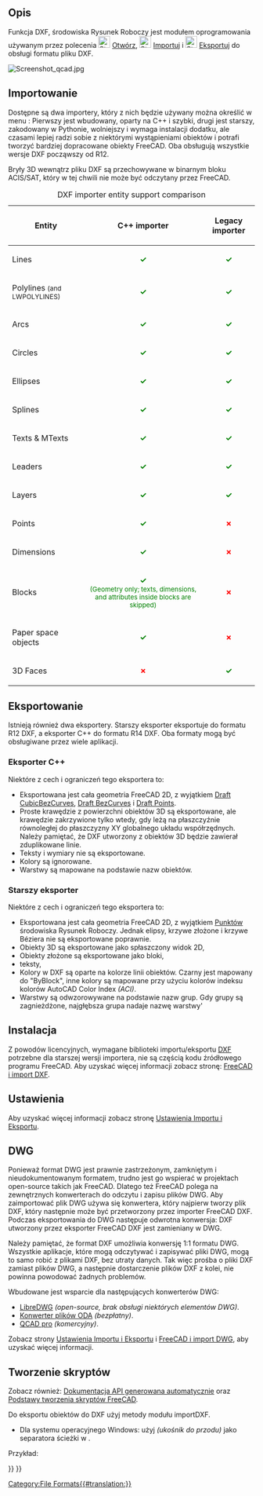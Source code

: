 <languages/>

{{Docnav/pl
|[[Draft_Preferences/pl|Preferencje]]
|[[Draft_SVG/pl|SVG]]
|[[Draft_Workbench/pl|środowisko pracy Rysunek Roboczy]]
|IconL=
|IconR=
|IconC=Workbench_Draft.svg
}}

{{TOCright}}

<span id="Description"></span>
==Opis==

Funkcja DXF, środowiska Rysunek Roboczy jest modułem oprogramowania używanym przez polecenia [[File:Std_Open.svg|24px]] [[Std_Open/pl|Otwórz]], [[File:Std_Import.svg|24px]] [[Std_Import/pl|Importuj]] i [[File:Std_Export.svg|24px]] [[Std_Export/pl|Eksportuj]] do obsługi formatu pliku DXF.

[[Image:Screenshot qcad.jpg]]
{{Caption|Rysunek Qcad wyeksportowany do DXF, który jest następnie otwierany w programie FreeCAD}}

<span id="Importing"></span>
==Importowanie==

Dostępne są dwa importery, który z nich będzie używany można określić w menu {{MenuCommand|Edycja → Preferencje → Import/Eksport → DXF}}: Pierwszy jest wbudowany, oparty na C++ i szybki, drugi jest starszy, zakodowany w Pythonie, wolniejszy i wymaga instalacji dodatku, ale czasami lepiej radzi sobie z niektórymi wystąpieniami obiektów i potrafi tworzyć bardziej dopracowane obiekty FreeCAD. Oba obsługują wszystkie wersje DXF począwszy od R12.

Bryły 3D wewnątrz pliku DXF są przechowywane w binarnym bloku ACIS/SAT, który w tej chwili nie może być odczytany przez FreeCAD.


{| class="wikitable" style="text-align:left;"
|+ DXF importer entity support comparison
|-
! Entity
! C++ importer
! Legacy importer
|-
| Lines
| style="text-align:center; color:green;" | '''✓'''
| style="text-align:center; color:green;" | '''✓'''
|-
| Polylines <small>(and LWPOLYLINES)</small>
| style="text-align:center; color:green;" | '''✓'''
| style="text-align:center; color:green;" | '''✓'''
|-
| Arcs
| style="text-align:center; color:green;" | '''✓'''
| style="text-align:center; color:green;" | '''✓'''
|-
| Circles
| style="text-align:center; color:green;" | '''✓'''
| style="text-align:center; color:green;" | '''✓'''
|-
| Ellipses
| style="text-align:center; color:green;" | '''✓'''
| style="text-align:center; color:green;" | '''✓'''
|-
| Splines
| style="text-align:center; color:green;" | '''✓'''
| style="text-align:center; color:green;" | '''✓'''
|-
| Texts & MTexts
| style="text-align:center; color:green;" | '''✓'''
| style="text-align:center; color:green;" | '''✓'''
|-
| Leaders
| style="text-align:center; color:green;" | '''✓'''
| style="text-align:center; color:green;" | '''✓'''
|-
| Layers
| style="text-align:center; color:green;" | '''✓'''
| style="text-align:center; color:green;" | '''✓'''
|-
| Points
| style="text-align:center; color:green;" | '''✓'''
| style="text-align:center; color:red;" | '''✗'''
|-
| Dimensions
| style="text-align:center; color:green;" | '''✓'''
| style="text-align:center; color:red;" | '''✗'''
|-
| Blocks
| style="text-align:center; color:green;" | '''✓''' <br><small>(Geometry only; texts, dimensions, and attributes inside blocks are skipped)</small>
| style="text-align:center; color:red;" | '''✗'''
|-
| Paper space objects
| style="text-align:center; color:green;" | '''✓'''
| style="text-align:center; color:red;" | '''✗'''
|-
| 3D Faces
| style="text-align:center; color:red;" | '''✗'''
| style="text-align:center; color:green;" | '''✓'''
|}

<span id="Exporting"></span>
==Eksportowanie==

Istnieją również dwa eksportery. Starszy eksporter eksportuje do formatu R12 DXF, a eksporter C++ do formatu R14 DXF. Oba formaty mogą być obsługiwane przez wiele aplikacji.

<span id="C++_exporter"></span>
===Eksporter C++===

Niektóre z cech i ograniczeń tego eksportera to:
* Eksportowana jest cała geometria FreeCAD 2D, z wyjątkiem [[Draft_CubicBezCurve/pl|Draft CubicBezCurves]], [[Draft_BezCurve/pl|Draft BezCurves]] i [[Draft_Point/pl|Draft Points]].
* Proste krawędzie z powierzchni obiektów 3D są eksportowane, ale krawędzie zakrzywione tylko wtedy, gdy leżą na płaszczyźnie równoległej do płaszczyzny XY globalnego układu współrzędnych. Należy pamiętać, że DXF utworzony z obiektów 3D będzie zawierał zduplikowane linie.
* Teksty i wymiary nie są eksportowane.
* Kolory są ignorowane.
* Warstwy są mapowane na podstawie nazw obiektów.

<span id="Legacy_exporter"></span>
===Starszy eksporter===

Niektóre z cech i ograniczeń tego eksportera to:
* Eksportowana jest cała geometria FreeCAD 2D, z wyjątkiem [[Draft_Point/pl|Punktów]] środowiska Rysunek Roboczy. Jednak elipsy, krzywe złożone i krzywe Béziera nie są eksportowane poprawnie.
* Obiekty 3D są eksportowane jako spłaszczony widok 2D,
* Obiekty złożone są eksportowane jako bloki,
* teksty,
* Kolory w DXF są oparte na kolorze linii obiektów. Czarny jest mapowany do "ByBlock", inne kolory są mapowane przy użyciu kolorów indeksu kolorów AutoCAD Color Index ''(ACI)''.
* Warstwy są odwzorowywane na podstawie nazw grup. Gdy grupy są zagnieżdżone, najgłębsza grupa nadaje nazwę warstwy'

<span id="Installing"></span>
==Instalacja==

Z powodów licencyjnych, wymagane biblioteki importu/eksportu [[DXF/pl|DXF]] potrzebne dla starszej wersji importera, nie są częścią kodu źródłowego programu FreeCAD.
Aby uzyskać więcej informacji zobacz stronę: [[FreeCAD_and_DXF_Import/pl|FreeCAD i import DXF]].

<span id="Preferences"></span>
==Ustawienia== 

Aby uzyskać więcej informacji zobacz stronę [[Import_Export_Preferences/pl|Ustawienia Importu i Eksportu]].

<span id="DWG"></span>
==DWG==

Ponieważ format DWG jest prawnie zastrzeżonym, zamkniętym i nieudokumentowanym formatem, trudno jest go wspierać w projektach open-source takich jak FreeCAD. Dlatego też FreeCAD polega na zewnętrznych konwerterach do odczytu i zapisu plików DWG. Aby zaimportować plik DWG używa się konwertera, który najpierw tworzy plik DXF, który następnie może być przetworzony przez importer FreeCAD DXF. Podczas eksportowania do DWG następuje odwrotna konwersja: DXF utworzony przez eksporter FreeCAD DXF jest zamieniany w DWG.

Należy pamiętać, że format DXF umożliwia konwersję 1:1 formatu DWG. Wszystkie aplikacje, które mogą odczytywać i zapisywać pliki DWG, mogą to samo robić z plikami DXF, bez utraty danych. Tak więc prośba o pliki DXF zamiast plików DWG, a następnie dostarczenie plików DXF z kolei, nie powinna powodować żadnych problemów.

Wbudowane jest wsparcie dla następujących konwerterów DWG:
* [https://www.gnu.org/software/libredwg LibreDWG] ''(open-source, brak obsługi niektórych elementów DWG)''.
* [https://www.opendesign.com/guestfiles/oda_file_converter Konwerter plików ODA ] ''(bezpłatny)''.
* [https://qcad.org/en/qcad-command-line-tools#dwg2dwg QCAD pro] ''(komercyjny)''.

Zobacz strony [[Import_Export_Preferences/pl#DWG|Ustawienia Importu i Eksportu]] i [[FreeCAD_and_DWG_Import/pl|FreeCAD i import DWG]], aby uzyskać więcej informacji.

<span id="Scripting"></span>
==Tworzenie skryptów==

Zobacz również: 
[https://freecad.github.io/SourceDoc/ Dokumentacja API generowana automatycznie]
oraz [[FreeCAD_Scripting_Basics/pl|Podstawy tworzenia skryptów FreeCAD]].

Do eksportu obiektów do DXF użyj metody {{incode|export}} modułu importDXF.

{{Code|code=
importDXF.export(objectslist, filename, nospline=False, lwPoly=False)
}}

* Dla systemu operacyjnego Windows: użyj {{FileName|/}} ''(ukośnik do przodu)'' jako separatora ścieżki w {{Incode|filename}}.

Przykład:

{{Code|code=
import FreeCAD as App
import Draft
import importDXF

doc = App.newDocument()

polygon1 = Draft.make_polygon(3, radius=500)
polygon2 = Draft.make_polygon(5, radius=1500)

doc.recompute()

objects = [polygon1, polygon2]
importDXF.export(objects, "/home/user/Pictures/myfile.dxf")
}}


{{Docnav/pl
|[[Draft_Preferences/pl|Preferencje]]
|[[Draft_SVG/pl|SVG]]
|[[Draft_Workbench/pl|środowisko pracy Rysunek Roboczy]]
|IconL=
|IconR=
|IconC=Workbench_Draft.svg
}}

{{Draft Tools navi{{#translation:}}}}
{{Userdocnavi{{#translation:}}}}
[[Category:File Formats{{#translation:}}]]